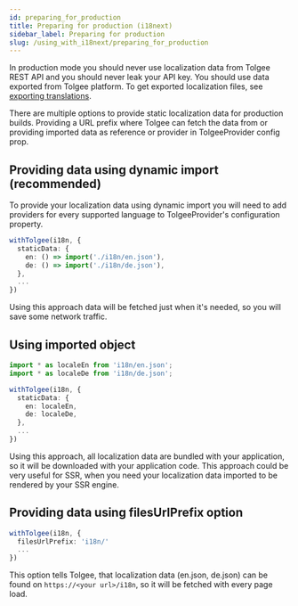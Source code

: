 ```yaml
---
id: preparing_for_production
title: Preparing for production (i18next)
sidebar_label: Preparing for production
slug: /using_with_i18next/preparing_for_production
---
```

In production mode you should never use localization data from Tolgee REST API and you should never leak your API key.
You should use data exported from Tolgee platform.
To get exported localization files, see [exporting translations](/platform/exporting_translations).

There are multiple options to provide static localization data for production builds. Providing a URL prefix where Tolgee can
fetch the data from or providing imported data as reference or provider in TolgeeProvider config prop.

## Providing data using dynamic import (recommended)

To provide your localization data using dynamic import you will need to add providers for every supported language to
TolgeeProvider's configuration property.

```ts
withTolgee(i18n, {
  staticData: {
    en: () => import('./i18n/en.json'),
    de: () => import('./i18n/de.json'),
  },
  ...
})
```

Using this approach data will be fetched just when it's needed, so you will save some network traffic.

## Using imported object
```ts
import * as localeEn from 'i18n/en.json';
import * as localeDe from 'i18n/de.json';

withTolgee(i18n, {
  staticData: {
    en: localeEn,
    de: localeDe,
  },
  ...
})
```

Using this approach, all localization data are bundled with your application, so it will be downloaded with your application code.
This approach could be very useful for SSR, when you need your localization data imported to be rendered by your SSR engine.

## Providing data using filesUrlPrefix option
```ts
withTolgee(i18n, {
  filesUrlPrefix: 'i18n/'
  ...
})
```

This option tells Tolgee, that localization data (en.json, de.json) can be found on `https://<your url>/i18n`,
so it will be fetched with every page load.
